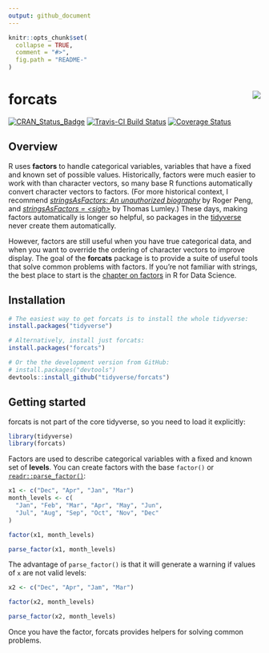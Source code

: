 ```yaml
---
output: github_document
---
```


<!-- README.md is generated from README.Rmd. Please edit that file -->

```r
knitr::opts_chunk$set(
  collapse = TRUE,
  comment = "#>",
  fig.path = "README-"
)
```

# forcats <img src="logo.png" align="right" />

[![CRAN_Status_Badge](http://www.r-pkg.org/badges/version/forcats)](https://cran.r-project.org/package=forcats)
[![Travis-CI Build Status](https://travis-ci.org/tidyverse/forcats.svg?branch=master)](https://travis-ci.org/tidyverse/forcats)
[![Coverage Status](https://img.shields.io/codecov/c/github/tidyverse/forcats/master.svg)](https://codecov.io/github/tidyverse/forcats?branch=master)

## Overview

R uses __factors__ to handle categorical variables, variables that have a fixed and known set of possible values. Historically, factors were much easier to work with than character vectors, so many base R functions automatically convert character vectors to factors. (For more historical context, I recommend [_stringsAsFactors: An unauthorized biography_](http://simplystatistics.org/2015/07/24/stringsasfactors-an-unauthorized-biography/) by Roger Peng, and [_stringsAsFactors = \<sigh\>_](http://notstatschat.tumblr.com/post/124987394001/stringsasfactors-sigh) by Thomas Lumley.) These days, making factors automatically is longer so helpful, so packages in the [tidyverse](http://tidyverse.org) never create them automatically.

However, factors are still useful when you have true categorical data, and when you want to override the ordering of character vectors to improve display. The goal of the __forcats__ package is to provide a suite of useful tools that solve common problems with factors. If you're not familiar with strings, the best place to start is the [chapter on factors](http://r4ds.had.co.nz/factors.html) in R for Data Science.

## Installation

```R
# The easiest way to get forcats is to install the whole tidyverse:
install.packages("tidyverse")

# Alternatively, install just forcats:
install.packages("forcats")

# Or the the development version from GitHub:
# install.packages("devtools")
devtools::install_github("tidyverse/forcats")
```

## Getting started

forcats is not part of the core tidyverse, so you need to load it explicitly:

```r
library(tidyverse)
library(forcats)
```

Factors are used to describe categorical variables with a fixed and known set of __levels__. You can create factors with the base `factor()` or [`readr::parse_factor()`](http://readr.tidyverse.org/reference/parse_factor.html):

```r
x1 <- c("Dec", "Apr", "Jan", "Mar")
month_levels <- c(
  "Jan", "Feb", "Mar", "Apr", "May", "Jun", 
  "Jul", "Aug", "Sep", "Oct", "Nov", "Dec"
)

factor(x1, month_levels)

parse_factor(x1, month_levels)
```

The advantage of `parse_factor()` is that it will generate a warning if values of `x` are not valid levels:

```r
x2 <- c("Dec", "Apr", "Jam", "Mar")

factor(x2, month_levels)

parse_factor(x2, month_levels)
```

Once you have the factor, forcats provides helpers for solving common problems. 
